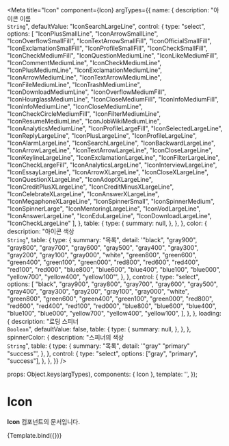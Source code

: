 
<Meta
  title="Icon"
  component={Icon}
  argTypes={{
    name: {
      description: "아이콘 이름<br/>`String`",
      defaultValue: "IconSearchLargeLine",
      control: {
        type: "select",
        options: [
          "IconPlusSmallLine",
          "IconArrowSmallLine",
          "IconOverflowSmallFill",
          "IconTextArrowSmallFill",
          "IconOfficialSmallFill",
          "IconExclamationSmallFill",
          "IconProfileSmallFill",
          "IconCheckSmallFill",
          "IconCheckMediumFill",
          "IconQuestionMediumLine",
          "IconLikeMediumFill",
          "IconCommentMediumLine",
          "IconCheckMediumLine",
          "IconPlusMediumLine",
          "IconExclamationMediumLine",
          "IconArrowMediumLine",
          "IconTextArrowMediumLine",
          "IconFileMediumLine",
          "IconTrashMediumLine",
          "IconDownloadMediumLine",
          "IconOverflowMediumFill",
          "IconHourglassMediumLine",
          "IconCloseMediumFill",
          "IconInfoMediumFill",
          "IconInfoMediumLine",
          "IconCloseMediumLine",
          "IconCheckCircleMediumFill",
          "IconFilterMediumLine",
          "IconResumeMediumLine",
          "IconJobWikiMediumLine",
          "IconAnalyticsMediumLine",
          "IconProfileLargeFill",
          "IconSelectedLargeLine",
          "IconReplyLargeLine",
          "IconPlusLargeLine",
          "IconProfileLargeLine",
          "IconAlarmLargeLine",
          "IconSearchLargeLine",
          "IconBackwardLargeLine",
          "IconArrowLargeLine",
          "IconTextArrowLargeLine",
          "IconCloseLargeLine",
          "IconKeylineLargeLine",
          "IconExclamationLargeLine",
          "IconFilterLargeLine",
          "IconCheckLargeFill",
          "IconAnalyticsLargeLine",
          "IconInterviewLargeLine",
          "IconEssayLargeLine",
          "IconArrowXLargeLine",
          "IconCloseXLargeLine",
          "IconQuestionXLargeLine",
          "IconAdoptXLargeLine",
          "IconCreditPlusXLargeLine",
          "IconCreditMinusXLargeLine",
          "IconCelebrateXLargeLine",
          "IconAnswerXLargeLine",
          "IconMegaphoneXLargeLine",
          "IconSpinnerSmall",
          "IconSpinnerMedium",
          "IconSpinnerLarge",
          "IconMentoringLargeLine",
          "IconVodLargeLine",
          "IconAnswerLargeLine",
          "IconEduLargeLine",
          "IconDownloadLargeLine",
          "IconCheckLargeLine"
        ],
      },
      table: {
        type: {
          summary: null,
        },
      },
    },
    color: {
      description: "아이콘 색상<br/>`String`",
      table: {
        type: {
          summary: "목록",
          detail:
            '"black", "gray900", "gray800", "gray700", "gray600", "gray500", "gray400", "gray300", "gray200", "gray100", "gray000", "white", "green800", "green600", "green400", "green100", "green000", "red800", "red600", "red400", "red100", "red000", "blue800", "blue600", "blue400", "blue100", "blue000", "yellow700", "yellow400", "yellow100"',
        },
      },
      control: {
        type: "select",
        options: [
          "black",
          "gray900",
          "gray800",
          "gray700",
          "gray600",
          "gray500",
          "gray400",
          "gray300",
          "gray200",
          "gray100",
          "gray000",
          "white",
          "green800",
          "green600",
          "green400",
          "green100",
          "green000",
          "red800",
          "red600",
          "red400",
          "red100",
          "red000",
          "blue800",
          "blue600",
          "blue400",
          "blue100",
          "blue000",
          "yellow700",
          "yellow400",
          "yellow100",
        ],
      },
    },
    loading: {
      description: "로딩 스피너<br/>`Boolean`",
      defaultValue: false,
      table: {
        type: {
          summary: null,
        },
      },
    },
    spinnerColor: {
      description: "스피너의 색상<br/>`String`",
      table: {
        type: {
          summary: "목록",
          detail: '"gray" "primary" "success"',
        },
      },
      control: {
        type: "select",
        options: ["gray", "primary", "success"],
      },
    },
  }}
/>

  props: Object.keys(argTypes),
  components: { Icon },
  template:
    '<Icon :name="name" :color="color" :loading="loading" :spinnerColor="spinnerColor"></Icon>',
});

# Icon

**Icon** 컴포넌트의 문서입니다.

<Story name="docs" height="100px">
  {Template.bind({})}
</Story>

<ArgsTable story="docs" />
